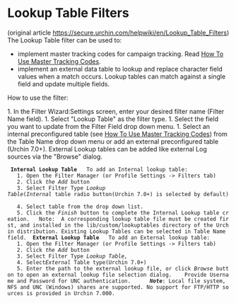 = Lookup Table Filters =
 
(original article [[https://secure.urchin.com/helpwiki/en/Lookup_Table_Filters]])   
The Lookup Table filter can be used to: 

    
*  implement master tracking codes for campaign tracking. Read [[How To Use Master Tracking Codes]].
* implement an external data table to lookup and replace character field values when a match occurs. Lookup tables can match against a single field and update multiple fields.
    
How to use the filter: 

    
1.  In the Filter Wizard:Settings screen, enter your desired filter name (Filter Name field).
1. Select "Lookup Table" as the filter type.
1. Select the field you want to update from the Filter Field drop down menu.
1. Select an internal preconfigured table (see [[How To Use Master Tracking Codes]]) from the Table Name drop down menu or add an external preconfigured table (Urchin 7.0+). External Lookup tables can be added like external Log sources via the "Browse" dialog.
  '''Internal Lookup Table'''   To add an Internal lookup table:
    1. Open the Filter Manager (or Profile Settings -&gt; Filters tab)
    2. Click ''the Add'' button
    3. Select Filter Type ''Lookup Table ''(''Internal'' table radio button(Urchin 7.0+) is selected by default) 
    4. Select table from the drop down list.    
    5. Click the ''Finish'' button to complete the Internal Lookup table creation.   Note:  A corresponding lookup table file must be created first, and installed in the lib/custom/lookuptables directory of the Urchin distribution. Existing Lookup Tables can be selected in Table Name field.  '''External''' '''Lookup Table'''   To add an External lookup table:
    1. Open the Filter Manager (or Profile Settings -&gt; Filters tab)
    2. Click ''the Add'' button 
    3. Select Filter Type ''Lookup Table, ''
    4. Select'' External'' Table type(Urchin 7.0+) 
    5. Enter the path to the external lookup file, or click ''Browse'' button to open an external lookup file selection dialog.    Provide Username and Password for UNC authentication.      '''''Note''''': Local file system, NFS and UNC (Windows) shares are supported. No support for FTP/HTTP sources is provided in Urchin 7.000.            